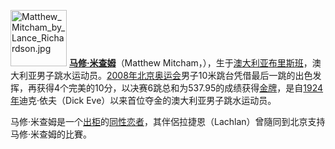 [[File:Matthew_Mitcham_by_Lance_Richardson.jpg|90px]]
'''[[马修·米查姆|马修·米查姆]]'''（Matthew Mitcham，{{bd|1988年|3月2日|catIdx=Mitcham, Matthew}}），生于[[澳大利亚|澳大利亚]][[布里斯班|布里斯班]]，澳大利亚男子跳水运动员。[[2008年|2008年]][[2008年夏季奥林匹克运动会|北京奥运会]]男子10米跳台凭借最后一跳的出色发挥，再获得4个完美的10分，以决赛6跳总和为537.95的成绩获得[[金牌|金牌]]，是自[[1924年夏季奧林匹克運動會|1924年]]迪克·依夫（Dick Eve）以来首位夺金的澳大利亚男子跳水运动员。

马修·米查姆是一个[[出柜|出柜]]的[[同性恋者|同性恋者]]，其伴侶拉捷恩（Lachlan）曾隨同到北京支持马修·米查姆的比賽。
